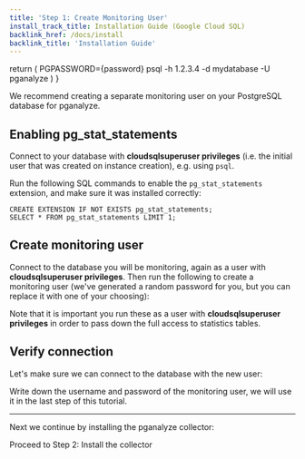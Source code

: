 ```yaml
---
title: 'Step 1: Create Monitoring User'
install_track_title: Installation Guide (Google Cloud SQL)
backlink_href: /docs/install
backlink_title: 'Installation Guide'
---
```




  return (
    <CodeBlock>PGPASSWORD={password} psql -h 1.2.3.4 -d mydatabase -U pganalyze</CodeBlock>
  )
}

We recommend creating a separate monitoring user on your PostgreSQL database for pganalyze.

## Enabling pg_stat_statements

Connect to your database with **cloudsqlsuperuser privileges** (i.e. the initial user that was created on instance creation), e.g. using `psql`.

Run the following SQL commands to enable the `pg_stat_statements` extension, and make sure it was installed correctly:

```
CREATE EXTENSION IF NOT EXISTS pg_stat_statements;
SELECT * FROM pg_stat_statements LIMIT 1;
```

## Create monitoring user

Connect to the database you will be monitoring, again as a user with **cloudsqlsuperuser privileges**.
Then run the following to create a monitoring user (we've generated a random password for you, but you
can replace it with one of your choosing):

<MonitoringUserSetupInstructions minPostgres={100000} password={password} />

Note that it is important you run these as a user with **cloudsqlsuperuser privileges** in order to pass down the full access to statistics tables.

## Verify connection

Let's make sure we can connect to the database with the new user:

<VerifyConnection password={password} />

Write down the username and password of the monitoring user, we will use it in the last step of this tutorial.

---

Next we continue by installing the pganalyze collector:

<Link className="btn btn-success" to="02_install_the_collector">
  Proceed to Step 2: Install the collector
</Link>
